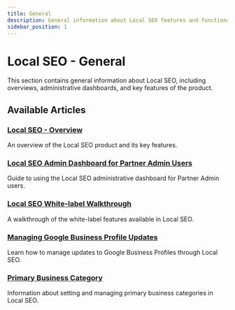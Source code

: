 ```yaml
---
title: General
description: General information about Local SEO features and functionalities
sidebar_position: 1
---
```


# Local SEO - General

This section contains general information about Local SEO, including overviews, administrative dashboards, and key features of the product.

## Available Articles

### [Local SEO - Overview](/vendasta-products/local-seo/general/local-seo-overview)
An overview of the Local SEO product and its key features.

### [Local SEO Admin Dashboard for Partner Admin Users](/vendasta-products/local-seo/general/local-seo-admin-dashboard)
Guide to using the Local SEO administrative dashboard for Partner Admin users.

### [Local SEO White-label Walkthrough](/vendasta-products/local-seo/general/local-seo-white-label-walkthrough)
A walkthrough of the white-label features available in Local SEO.

### [Managing Google Business Profile Updates](/vendasta-products/local-seo/general/managing-google-business-profile-updates)
Learn how to manage updates to Google Business Profiles through Local SEO.

### [Primary Business Category](/vendasta-products/local-seo/general/primary-business-category)
Information about setting and managing primary business categories in Local SEO.